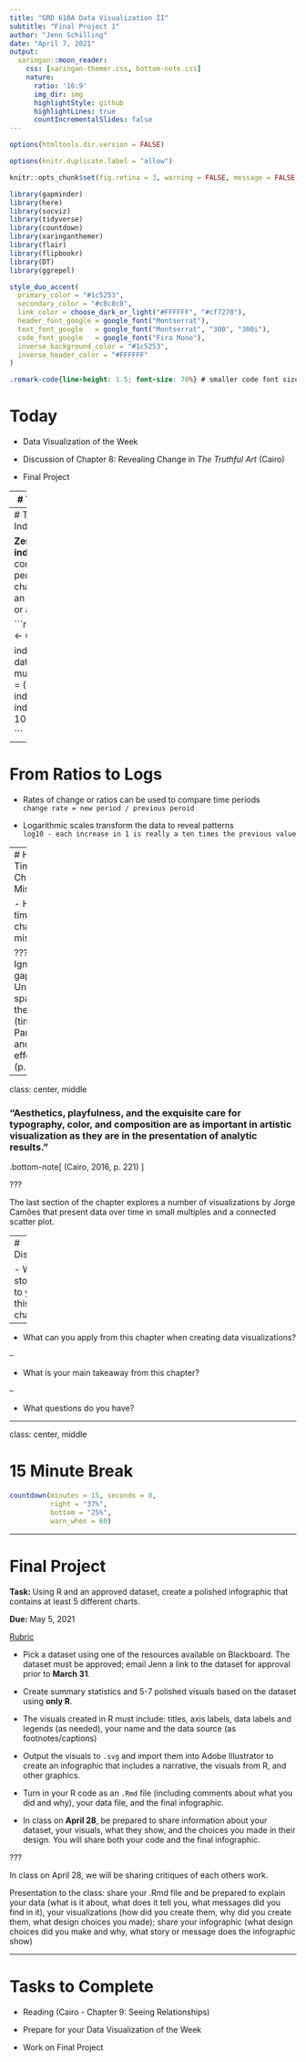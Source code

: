 ```yaml
---
title: "GRD 610A Data Visualization II"
subtitle: "Final Project 1"
author: "Jenn Schilling"
date: "April 7, 2021"
output:
  xaringan::moon_reader:
    css: [xaringan-themer.css, bottom-note.css]
    nature:
      ratio: '16:9'
      img_dir: img
      highlightStyle: github
      highlightLines: true
      countIncrementalSlides: false
---
```


```r

options(htmltools.dir.version = FALSE)

options(knitr.duplicate.label = "allow")

knitr::opts_chunk$set(fig.retina = 3, warning = FALSE, message = FALSE)

library(gapminder)
library(here)
library(socviz)
library(tidyverse)
library(countdown)
library(xaringanthemer)
library(flair)
library(flipbookr)
library(DT)
library(ggrepel)


```

```r

style_duo_accent(
  primary_color = "#1c5253",
  secondary_color = "#c8c8c8",
  link_color = choose_dark_or_light("#FFFFFF", "#cf7270"),
  header_font_google = google_font("Montserrat"),
  text_font_google   = google_font("Montserrat", "300", "300i"),
  code_font_google   = google_font("Fira Mono"),
  inverse_background_color = "#1c5253",
  inverse_header_color = "#FFFFFF"
)

```

```css

.remark-code{line-height: 1.5; font-size: 70%} # smaller code font size

```

# Today

- Data Visualization of the Week  

- Discussion of Chapter 8: Revealing Change in *The Truthful Art* (Cairo)  

- Final Project



---
# Time Series

Components of a Time Series:
- Trend 
- Seasonality
- Noise

Time series can be broken into their components in order to allow for better comparison and understanding.

???

- Trend: Do the variables go up, down, or stay the same during the time period?
- Seasonality: Do the variables show consistent/periodic fluctuations?
- Noise: Are the variations random changes?

The first section of the chapter is all about decomposing a time series of employment data in Spain from 2002 - 2014. By the end of the section, we are comparing the population enrolled in Social Security by month over the years. 

---
# Time Series Indexes

**Zero-based indexing** - compute the percentage change from an origin point or average
 
```r

index_origin <- 63750

index_data <- data %>%
  mutate(pct_chg = ((score - index_origin) / index_origin) * 100)

```

---
# From Ratios to Logs

- Rates of change or ratios can be used to compare time periods  
`change rate = new period / previous peroid`

- Logarithmic scales transform the data to reveal patterns  
`log10 - each increase in 1 is really a ten times the previous value`

---
# How Time Series Charts Mislead

- How can time series charts be misleading?

???
- Ignoring gaps
- Unequal spacing of the x-axis (time)
- Paradoxes and mix effects (p. 219)

---

class: center, middle

### "Aesthetics, playfulness, and the exquisite care for typography, color, and composition are as important in artistic visualization as they are in the presentation of analytic results."

.bottom-note[
(Cairo, 2016, p. 221) 
]

???

The last section of the chapter explores a number of visualizations by Jorge Camões that present data over time in small multiples and a connected scatter plot.

---
# Discussion

- What stood out to you in this chapter?

--

- What can you apply from this chapter when creating data visualizations?

--

- What is your main takeaway from this chapter?

--

- What questions do you have?


---

class: center, middle

# 15 Minute Break

```r
countdown(minutes = 15, seconds = 0,
          right = "37%",
          bottom = "25%",
          warn_when = 60)
```

---

# Final Project

**Task: ** Using R and an approved dataset, create a polished infographic that contains at least 5 different charts.  

**Due: ** May 5, 2021

[Rubric](https://bb.collegeforcreativestudies.edu/webapps/rubric/do/course/manageRubrics?dispatch=view&context=course&rubricId=_42757_1&course_id=_35307_1)

- Pick a dataset using one of the resources available on Blackboard. The dataset must be approved; email Jenn a link to the dataset for approval prior to **March 31**.  

- Create summary statistics and 5-7 polished visuals based on the dataset using **only R**. 

- The visuals created in R must include: titles, axis labels, data labels and legends (as needed), your name and the data source (as footnotes/captions)  

- Output the visuals to `.svg` and import them into Adobe Illustrator to create an infographic that includes a narrative, the visuals from R, and other graphics.  

- Turn in your R code as an `.Rmd` file (including comments about what you did and why), your data file, and the final infographic. 

- In class on **April 28**, be prepared to share information about your dataset, your visuals, what they show, and the choices you made in their design. You will share both your code and the final infographic.

???

In class on April 28, we will be sharing critiques of each others work. 

Presentation to the class: share your .Rmd file and be prepared to explain your data (what is it about, what does it tell you, what messages did you find in it), your visualizations (how did you create them, why did you create them, what design choices you made); share your infographic (what design choices did you make and why, what story or message does the infographic show)

---

# Tasks to Complete

- Reading (Cairo - Chapter 9: Seeing Relationships)

- Prepare for your Data Visualization of the Week  

- Work on Final Project




